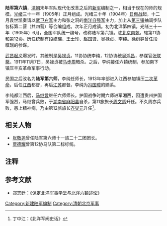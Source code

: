 '''陆军第六镇'''，[[清朝|清朝]]末年军队现代化改革之后的[[新军|新军]]编制之一，相当于现在的师的规模。[[光绪|光绪]]三十一年（1905年）正月组成。光绪三十年（1904年）[[日俄战争|日俄战]]起，十二月袁世凯奏请以[[武卫右军|武卫右军]]主力和张之洞的[[南洋自强军|南洋自强军]]主力，加上从[[陆军第三镇|第三镇]]抽调步队各标第二营（共四营）等合编组成。次年正月成镇。初为北洋第四镇。光绪三十一年（1905年）6月，全国军队统一编号，改称陆军第六镇。驻[[北京|北京]][[南苑|南苑]]。辖第11协和第12协。历任统制有[[段祺瑞|段祺瑞]]、[[王士珍|王士珍]]、[[赵国贤|赵国贤]]、[[吴禄贞|吴禄贞]]、[[李纯_(民国)|李纯]]。[[徐树铮|徐树铮]]曾任段祺瑞的参谋。

[[武昌起义|武昌起义]]爆发时，其统制是[[吴禄贞|吴禄贞]]。11协协统李纯，12协协统[[吴鸿昌|吴鸿昌]]，参谋官[[张联棻|张联棻]]。1911年11月7日，吴禄贞被[[马步周|马步周]]暗杀。之后，李纯接任六镇统制，参加南下镇压辛亥革命军事行动。

民国之后改名为'''陆军第六师'''，李纯任师长，1913年率部进入江西参加镇压[[二次革命|二次革命]]，后任[[江西|江西]]都督，再后[[江苏|江苏]]都督。李纯为[[冯国璋|冯国璋]]的嫡系。

李纯都江西后，[[马继曾|马继曾]]继任六师师长。护国战争时期六师进军湘西，因遭贵州护国军强烈，马继曾兵败，于[[湖南省|湖南省]][[麻阳县|麻阳县]]自杀，第11旅旅长[[周文炳|周文炳]]升任。不久周亦兵败，患上精神病，乃由第12旅旅长[[齐燮元|齐燮元]]升任<ref>丁中江：《北洋军阀史话》</ref>。

==相关人物==

*[[张敬尧|张敬尧]]曾任陆军第六师十一旅二十二团团长。
*[[贾德耀|贾德耀]]曾第12协马队第二标标统。

==注释==
<div class="references-small">
<references />
</div>

==参考文献==

*郑志廷：《[https://web.archive.org/web/20090106031330/http://baoding.hebei.com.cn/node2/node26/node35/userobject1ai1008.html 保定北洋军事学堂与北洋六镇述论]》 

{{清朝军事小作品}}
[[Category:新建陆军编制|Category:新建陆军编制]]
[[Category:清朝北京军事|Category:清朝北京军事]]